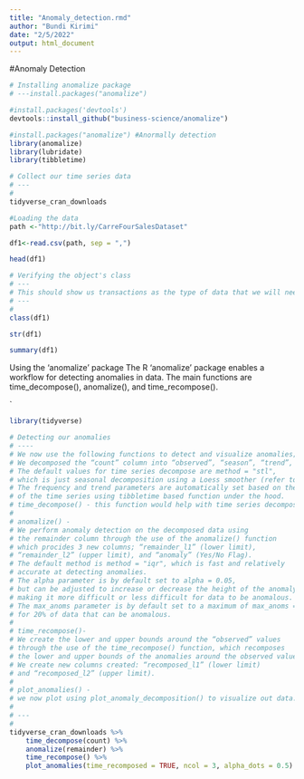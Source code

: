 ---
title: "Anomaly_detection.rmd"
author: "Bundi Kirimi"
date: "2/5/2022"
output: html_document
---

#Anomaly Detection


```{R}
# Installing anomalize package
# ---install.packages("anomalize")
```

```{r}
#install.packages('devtools') 
devtools::install_github("business-science/anomalize")
```


```{r}
#install.packages("anomalize") #Anormally detection
library(anomalize)
library(lubridate)
library(tibbletime)
```





```{R}
# Collect our time series data
# ---
# 
tidyverse_cran_downloads
```






```{r}
#Loading the data
path <-"http://bit.ly/CarreFourSalesDataset" 

df1<-read.csv(path, sep = ",")

head(df1)
```



```{R}
# Verifying the object's class
# ---
# This should show us transactions as the type of data that we will need
# ---
# 
class(df1)
```




```{r}
str(df1)

```
```{r}
summary(df1)
```



Using the ‘anomalize’ package
The R ‘anomalize’ package enables a workflow for detecting anomalies in data. The main functions are time_decompose(), anomalize(), and time_recompose().


`

```{r}

library(tidyverse)

# Detecting our anomalies
# ----
# We now use the following functions to detect and visualize anomalies; 
# We decomposed the “count” column into “observed”, “season”, “trend”, and “remainder” columns. 
# The default values for time series decompose are method = "stl", 
# which is just seasonal decomposition using a Loess smoother (refer to stats::stl()). 
# The frequency and trend parameters are automatically set based on the time scale (or periodicity)
# of the time series using tibbletime based function under the hood.
# time_decompose() - this function would help with time series decomposition.
# 
# anomalize() - 
# We perform anomaly detection on the decomposed data using 
# the remainder column through the use of the anomalize() function 
# which procides 3 new columns; “remainder_l1” (lower limit), 
# “remainder_l2” (upper limit), and “anomaly” (Yes/No Flag).
# The default method is method = "iqr", which is fast and relatively 
# accurate at detecting anomalies. 
# The alpha parameter is by default set to alpha = 0.05, 
# but can be adjusted to increase or decrease the height of the anomaly bands, 
# making it more difficult or less difficult for data to be anomalous. 
# The max_anoms parameter is by default set to a maximum of max_anoms = 0.2 
# for 20% of data that can be anomalous. 
# 
# time_recompose()-
# We create the lower and upper bounds around the “observed” values 
# through the use of the time_recompose() function, which recomposes 
# the lower and upper bounds of the anomalies around the observed values.
# We create new columns created: “recomposed_l1” (lower limit) 
# and “recomposed_l2” (upper limit).
# 
# plot_anomalies() - 
# we now plot using plot_anomaly_decomposition() to visualize out data.
# 
# ---
# 
tidyverse_cran_downloads %>%
    time_decompose(count) %>%
    anomalize(remainder) %>%
    time_recompose() %>%
    plot_anomalies(time_recomposed = TRUE, ncol = 3, alpha_dots = 0.5)
```


